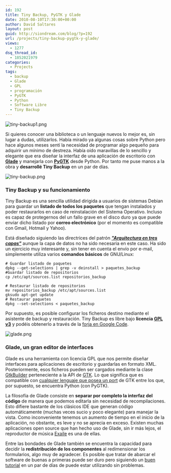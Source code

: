 ```yaml
---
id: 192
title: Tiny Backup, PyGTK y Glade
date: 2010-08-10T17:30:00+00:00
author: David Saltares
layout: post
guid: http://siondream.com/blog/?p=192
url: /projects/tiny-backup-pygtk-y-glade/
views:
  - 1277
dsq_thread_id:
  - 1852021979
categories:
  - Projects
tags:
  - backup
  - Glade
  - GPL
  - programación
  - PyGTK
  - Python
  - Software Libre
  - Tiny Backup
---
```


![tiny-backup1.png](/img/wp/tiny-backup1.png)

Si quieres conocer una biblioteca o un lenguaje nuevos lo mejor es, sin lugar a dudas, utilizarlos. Había mirado ya algunas cosas sobre Python pero hace algunos meses sentí la necesidad de programar algo pequeño para adquirir un mínimo de destreza. Había oído maravillas de lo sencillo y elegante que era diseñar la interfaz de una aplicación de escritorio con **[Glade](http://glade.gnome.org/)** y manejarla con **[PyGTK](http://www.pygtk.org/)** desde Python. Por tanto me puse manos a la obra y **desarrollé Tiny Backup** en un par de días.

![tiny-backup.png](/img/wp/tiny-backup.png)

### Tiny Backup y su funcionamiento

Tiny Backup es una sencilla utilidad dirigida a usuarios de sistemas Debian para guardar un **listado de todos los paquetes** que tengan instalados y poder restaurarlos en caso de reinstalación del Sistema Operativo. Incluso es capaz de protegernos del un fallo grave en el disco duro ya que puede enviar dicho listado por **correo electrónico** (por el momento es compatible con Gmail, Hotmail y Yahoo).

Está diseñado siguiendo las directrices del patrón **[*"Arquitectura en tres capas"*](http://es.wikipedia.org/wiki/Programaci%C3%B3n_por_capas)** aunque la capa de datos no ha sido necesaria en este caso. Ha sido un ejercicio muy interesante y, sin tener en cuenta el envío por e-mail, simplemente utiliza varios **comandos básicos** de GNU/Linux:

```
# Guardar listado de paquetes
dpkg --get-selections | grep -v deinstall > paquetes_backup
#Guardar listado de repositorios
cp /etc/apt/sources.list repositorios_backup

# Restaurar listado de repositorios
mv repositorios_backup /etc/apt/sources.list
gksudo apt-get update
# Restaurar paquetes
dpkg --set-selections < paquetes_backup
```


Por supuesto, es posible configurar los ficheros destino mediante el asistente de backup y restauración. Tiny Backup es libre bajo **licencia [GPL v3](http://gplv3.fsf.org/)** y podéis obtenerlo a través de la [forja en Google Code](http://code.google.com/p/python-tiny-backup/).

![glade.png](/img/wp/glade.png)

### Glade, un gran editor de interfaces

Glade es una herramienta con licencia GPL que nos permite diseñar interfaces para aplicaciones de escritorio y guardarlas en formato XML. Posteriormente, esos ficheros pueden ser cargados mediante la clase [GtkBuilder](http://library.gnome.org/devel/gtk/stable/GtkBuilder.html) perteneciente a la API de [GTK](http://www.gtk.org/). Lo que significa que es compatible con [cualquier lenguaje que posea un port](http://www.gtk.org/language-bindings.html) de GTK entre los que, por supuesto, se encuentra Python (con PyGTK).

La filosofía de Glade consiste en **separar por completo la interfaz del código** de manera que podemos editarla sin necesidad de recompilaciones. Esto difiere bastante de los clásicos IDE que generan código automáticamente (muchas veces sucio y poco elegante) para manejar la vista. Como inconveniente tenemos un aumento de tiempo en el inicio de la aplicación, no obstante, es leve y no se aprecia en exceso. Existen muchas aplicaciones open source que han hecho uso de Glade, sin ir más lejos, el reproductor de música [Exaile](http://www.exaile.org/screens) es una de ellas.

Entre las bondades de Glade también se encuentra la capacidad para decidir la **redistribución de los componentes** al redimensionar los formularios, algo muy de agradecer. Es posible que tratar de abarcar el software de buenas a primeras puede ser duro pero siguiendo un [buen tutorial](http://live.gnome.org/Glade/Tutorials) en un par de días de puede estar utilizando sin problemas.